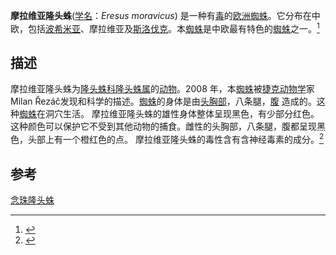 {{orphan|time=2014-06-20T12:46:01+00:00}}
{{Speciesbox
| name = 摩拉维亚隆头蛛
| image = Eresus moravicus.jpg
| image_width = 250px
| genus = Eresus
| species = moravicus
| authority =Dr. Milan Řezáč  , 2008
}}
'''摩拉维亚隆头蛛'''([[学名|学名]]：''Eresus moravicus'') 是一种有[[毒|毒]]的[[欧洲|欧洲]][[蜘蛛|蜘蛛]]。它分布在中欧，包括[[波希米亚|波希米亚]]、摩拉维亚及[[斯洛伐克|斯洛伐克]]。本[[蜘蛛|蜘蛛]]是中欧最有特色的[[蜘蛛|蜘蛛]]之一。<ref>{{cite web|title=Na jižní Moravě objevili nový druh jedovatého pavouka|url=http://www.novinky.cz/koktejl/158073-na-jizni-morave-objevili-novy-druh-jedovateho-pavouka.html|accessdate=2014-06-20|archive-date=2010-08-09|archive-url=https://web.archive.org/web/20100809000236/http://www.novinky.cz/koktejl/158073-na-jizni-morave-objevili-novy-druh-jedovateho-pavouka.html|dead-url=no}}</ref>

==描述==
摩拉维亚隆头蛛为[[隆头蛛科|隆头蛛科]][[隆头蛛属|隆头蛛属]]的[[动物|动物]]。2008 年，本[[蜘蛛|蜘蛛]]被[[捷克|捷克]][[动物学|动物学]]家Milan Řezáč发现和科学的描述。[[蜘蛛|蜘蛛]]的身体是由[[頭胸部|头胸部]]，八条腿，[[腹|腹]] 造成的。这种[[蜘蛛|蜘蛛]]在洞穴生活。 摩拉维亚隆头蛛的雄性身体整体呈现黑色，有少部分红色。这种颜色可以保护它不受到其他动物的捕食。雌性的头胸部，八条腿，腹都呈现黑色，头部上有一个橙红色的点。 摩拉维亚隆头蛛的毒性含有含神经毒素的成分。<ref>{{cite web|author=Frederik Velinský, Milan  Řezáč|title=Na jižní Moravě objevili nový druh jedovatého pavouka|url=http://www.rozhlas.cz/planetarium/priroda/_zprava/548627|accessdate=2014-06-20|archive-date=2013-10-22|archive-url=https://web.archive.org/web/20131022182318/http://www.rozhlas.cz/planetarium/priroda/_zprava/548627|dead-url=no}}</ref>

==参考==
{{reflist}}
{{Taxonbar|from=Q288140}}

[[Category:隆头蛛属|念珠隆头蛛]]
